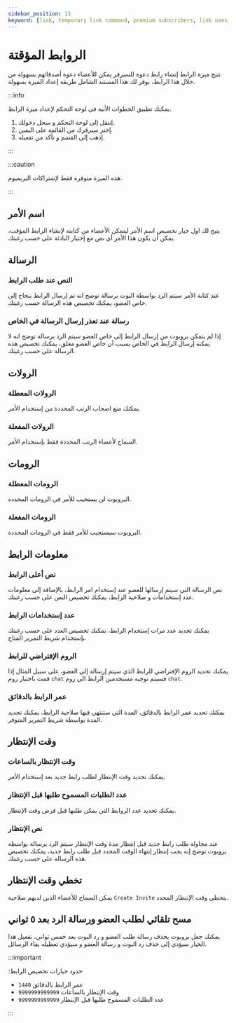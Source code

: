 ```yaml
---
sidebar_position: 13
keyword: [link, temporary link command, premium subscribers, link uses, invite link] 
---
```


# الروابط المؤقتة

تتيح ميزة الرابط إنشاء رابط دعوة للسيرفر يمكن للأعضاء دعوة أصدقائهم بسهولة من خلال هذا الرابط، يوفر لك هذا المستند الشامل طريقة إعداد الميزة بسهولة.

:::info

يمكنك تطبيق الخطوات الأتية في لوحة التحكم لإعداد ميزة الرابط. 

1. إنتقل إلى لوحة التحكم و سجل دخولك. 
2. إختر سيرفرك من القائمة على اليمين.
3. إذهب إلى القسم و تأكد من تفعيله.

:::

:::caution

هذه الميزة متوفرة فقط لإشتراكات البريميوم.

:::

## اسم الأمر

يتيح لك اول خيار تخصيص اسم الأمر ليتمكن الأعضاء من كتابته لإنشاء الرابط المؤقت، يمكن أن يكون هذا الأمر أي نص مع إختيار البادئة على حسب رغبتك.

## الرسالة

### النص عند طلب الرابط

عند كتابة الأمر سيتم الرد بواسطة البوت برسالة توضح انه تم إرسال الرابط بنجاح إلى خاص العضو، يمكنك تخصيص هذه الرسالة حسب رغبتك.

### رسالة عند تعذر إرسال الرسالة في الخاص

إذا لم يتمكن بروبوت من إرسال الرابط إلى خاص العضو سيتم الرد برسالة توضح انه لا يمكنه إرسال الرابط في الخاص بسبب أن خاص العضو مغلق، يمكنك تخصيص هذه الرسالة على حسب رغبتك.

## الرولات

### الرولات المعطلة

يمكنك منع اصحاب الرتب المحددة من إستخدام الأمر.

### الرولات المفعلة
 
السماح لأعضاء الرتب المحددة فقط بإستخدام الأمر.

## الرومات

### الرومات المعطلة

البروبوت لن يستجيب للأمر في الرومات المحددة.

### الرومات المفعلة
 
البروبوت سيستجيب للأمر فقط في الرومات المحددة.

## معلومات الرابط

### نص أعلى الرابط

نص الرسالة التي سيتم إرسالها للعضو عند إستخدام امر الرابط، بالإضافة إلى معلومات عدد إستخدامات و صلاحية الرابط، يمكنك تخصيص النص على حسب رغبتك.

### عدد إستخدامات الرابط

يمكنك تحديد عدد مرات إستخدام الرابط، يمكنك تخصيص العدد على حسب رغبتك بإستخدام شريط التمرير المتاح.

### الروم الإفتراضي للرابط

يمكنك تحديد الروم الإفتراضي للرابط الذي سيتم إرساله إلى العضو، على سبيل المثال إذا قمت باختيار روم `chat` فسيتم توجيه مستخدمين الرابط الى روم `chat`.

### عمر الرابط بالدقائق

يمكنك تحديد عمر الرابط بالدقائق، المدة التي ستنتهي فيها صلاحية الرابط، يمكنك تحديد المدة بواسطة شريط التمرير المتوفر.

## وقت الإنتظار

### وقت الإنتظار بالساعات

يمكنك تحديد وقت الإنتظار لطلب رابط جديد بعد إستخدام الأمر.

### عدد الطلبات المسموح طلبها قبل الإنتظار

يمكنك تحديد عدد الروابط التي يمكن طلبها قبل فرض وقت الإنتظار.

### نص الإنتظار

عند محاولة طلب رابط جديد قبل إنتظار مدة وقت الإنتظار سيتم الرد برسالة بواسطة بروبوت توضح إنه يجب إنتظار إنتهاء الوقت المحدد قبل طلب رابط جديد، يمكنك تخصيص هذه الرسالة على حسب رغبتك.

## تخطي وقت الإنتظار

يمكن السماح للأعضاء الذين لديهم صلاحية `Create Invite` بتخطي وقت الإنتظار المحدد.

## مسح تلقائي لطلب العضو ورسالة الرد بعد ٥ ثواني

يمكنك جعل بروبوت يحذف رسالة طلب العضو و رد البوت بعد خمس ثواني، تفعيل هذا الخيار سيؤدي إلى حذف رد البوت و رسالة العضو و سيؤدي تعطيله بقاء الرسائل.

:::important

حدود خيارات تخصيص الرابط؛

- عمر الرابط بالدقائق `1440`
- وقت الإنتظار بالساعات `9999999999999`
- عدد الطلبات المسموح طلبها قبل الإنتظار `9999999999999`

:::
